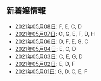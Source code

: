 新着嬢情報
----

- [2021年05月08日](/new/2021-05-08): F, E, C, D
- [2021年05月07日](/new/2021-05-07): C, G, E, F, D, H
- [2021年05月06日](/new/2021-05-06): D, F, E, G, C
- [2021年05月04日](/new/2021-05-04): E, C, D
- [2021年05月03日](/new/2021-05-03): C, E, G, D
- [2021年05月02日](/new/2021-05-02): E, D, F
- [2021年05月01日](/new/2021-05-01): G, D, C, E, F
